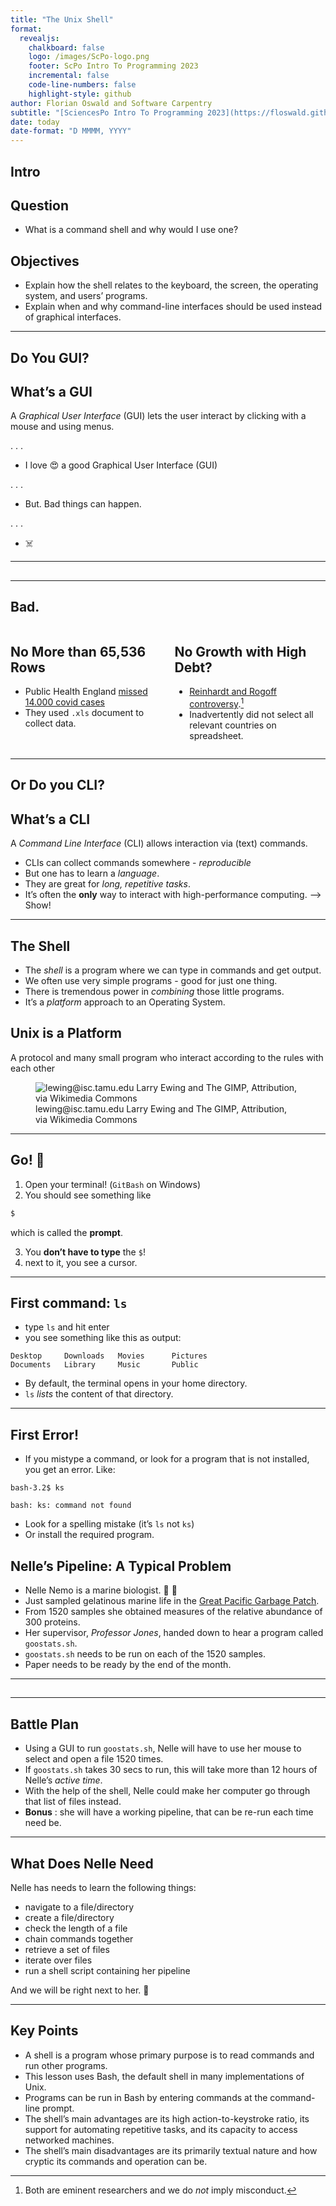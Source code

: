 ```yaml
---
title: "The Unix Shell"
format: 
  revealjs:
    chalkboard: false
    logo: /images/ScPo-logo.png
    footer: ScPo Intro To Programming 2023
    incremental: false
    code-line-numbers: false
    highlight-style: github
author: Florian Oswald and Software Carpentry
subtitle: "[SciencesPo Intro To Programming 2023](https://floswald.github.io/ScPoProgramming/)"
date: today
date-format: "D MMMM, YYYY"
---
```


## Intro

::::: {.callout-note}
# Question

* What is a command shell and why would I use one?
:::::

::::: {.callout-tip}
# Objectives
- Explain how the shell relates to the keyboard, the screen, the operating system, and users' programs.
- Explain when and why command-line interfaces should be used instead of graphical interfaces.
::::::

---


## Do You GUI?

::: {.callout-tip}

# What's a GUI
A *Graphical User Interface* (GUI) lets the user interact by clicking with a mouse and using menus.
:::

. . .

* I love 😍 a good Graphical User Interface (GUI)

. . .

* But. Bad things can happen.

. . .

* ☠️

---

##  {background-image="/images/bad.gif" background-size="cover"}

---

## Bad.

::::: {.columns}
::::: {.column width="50%"}
::: {.callout-warning}

# No More than 65,536 Rows

* Public Health England [missed 14.000 covid cases](https://www.influentialsoftware.com/how-an-nhs-test-and-trace-excel-error-lost-16000-covid-19-cases/)
* They used `.xls` document to collect data.
:::
:::::


::::: {.column width="50%"}
::: {.callout-warning}

# No Growth with High Debt?

* [Reinhardt and Rogoff controversy](https://theconversation.com/the-reinhart-rogoff-error-or-how-not-to-excel-at-economics-13646).^[Both are eminent researchers and we do *not* imply misconduct.]
* Inadvertently did not select all relevant countries on spreadsheet.
:::
:::::

:::::


---

## Or Do you CLI?

::: {.callout-tip}

# What's a CLI
A *Command Line Interface* (CLI) allows interaction via (text) commands.
:::


* CLIs can collect commands somewhere - *reproducible*
* But one has to learn a *language*.
* They are great for *long, repetitive tasks*.
* It's often the **only** way to interact with high-performance computing. --> Show!


---

## The Shell {.smaller}

* The *shell* is a program where we can type in commands and get output.
* We often use very simple programs - good for just one thing.
* There is tremendous power in *combining* those little programs.
* It's a *platform* approach to an Operating System. 

::: {.callout-tip}
# Unix is a Platform

A protocol and many small program who interact according to the rules with each other
:::

![lewing@isc.tamu.edu Larry Ewing and The GIMP, Attribution, via Wikimedia Commons](/images/Tux.png)


---

## Go! 🚀

1. Open your terminal! (`GitBash` on Windows)
2. You should see something like
```bash
$
```
which is called the **prompt**. 

3. You **don't have to type** the `$`!
3. next to it, you see a cursor.


---

## First command: `ls`

* type `ls` and hit enter
* you see something like this as output:

```
Desktop     Downloads   Movies      Pictures
Documents   Library     Music       Public
```

* By default, the terminal opens in your home directory.
* `ls` *lists* the content of that directory.

---

## First Error!

::: {.callout-caution}
* If you mistype a command, or look for a program that is not installed, you get an error. Like:

```
bash-3.2$ ks
```

```
bash: ks: command not found
```
:::

* Look for a spelling mistake (it's `ls` not `ks`)
* Or install the required program.


## Nelle's Pipeline: A Typical Problem {.smaller}

* Nelle Nemo is a marine biologist. 🌊 🐡
* Just sampled gelatinous marine life in the
[Great Pacific Garbage Patch](http://en.wikipedia.org/wiki/Great_Pacific_Garbage_Patch).
* From 1520 samples she obtained measures of the relative abundance of 300 proteins.
* Her supervisor, *Professor Jones*, handed down to hear a program called `goostats.sh`.
* `goostats.sh` needs to be run on each of the 1520 samples.
* Paper needs to be ready by the end of the month.

---

## {background-image="/images/PHD.png" background-size="50%" background-position="center"}


---

## Battle Plan

* Using a GUI to run `goostats.sh`, Nelle will have to use her mouse to select and open a file 1520 times.
* If `goostats.sh` takes 30 secs to run, this will take more than 12 hours of Nelle's *active time*.
* With the help of the shell, Nelle could make her computer go through that list of files instead.
* **Bonus** : she will have a working pipeline, that can be re-run each time need be.

---

## What Does Nelle Need  {.smaller}

Nelle has needs to learn the following things:

- navigate to a file/directory
- create a file/directory
- check the length of a file
- chain commands together
- retrieve a set of files
- iterate over files
- run a shell script containing her pipeline

And we will be right next to her. 🙂


---

## 

::: {.callout-tip}

# Key Points

- A shell is a program whose primary purpose is to read commands and run other programs.
-  This lesson uses Bash, the default shell in many implementations of Unix.
-  Programs can be run in Bash by entering commands at the command-line prompt.
- The shell's main advantages are its high action-to-keystroke ratio, its support for automating repetitive tasks, and its capacity to access networked machines.
- The shell's main disadvantages are its primarily textual nature and how cryptic its commands and operation can be.

:::





